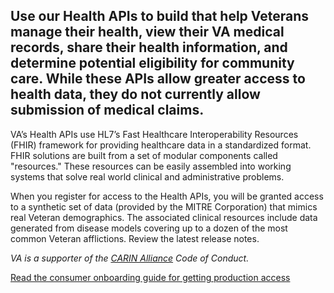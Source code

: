 ## Use our Health APIs to build that help Veterans manage their health, view their VA medical records, share their health information, and determine potential eligibility for community care. While these APIs allow greater access to health data, they do not currently allow submission of medical claims.

VA’s Health APIs use HL7’s Fast Healthcare Interoperability Resources (FHIR) framework for providing healthcare data in a standardized format. FHIR solutions are built from a set of modular components called "resources." These resources can be easily assembled into working systems that solve real world clinical and administrative problems.

When you register for access to the Health APIs, you will be granted access to a synthetic set of data (provided by the MITRE Corporation) that mimics real Veteran demographics. The associated clinical resources include data generated from disease models covering up to a dozen of the most common Veteran afflictions. Review the latest release notes.

*VA is a supporter of the [CARIN Alliance](https://www.carinalliance.com) Code of Conduct.*

[Read the consumer onboarding guide for getting production access](https://developer.va.gov/go-live)
